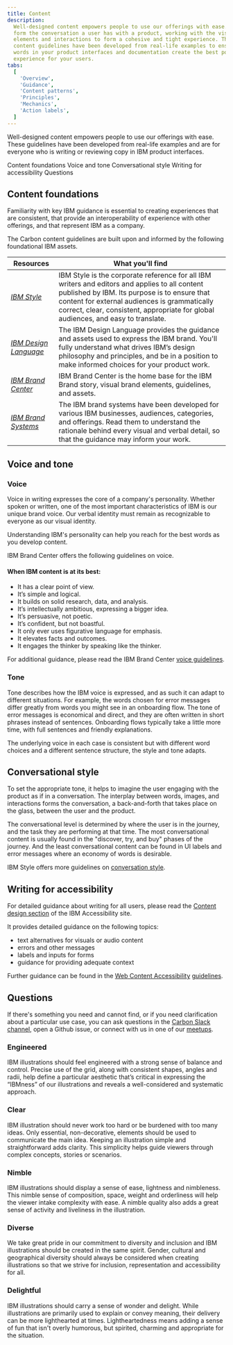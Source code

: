 ```yaml
---
title: Content
description:
  Well-designed content empowers people to use our offerings with ease. Words
  form the conversation a user has with a product, working with the visual
  elements and interactions to form a cohesive and tight experience. These
  content guidelines have been developed from real-life examples to ensure the
  words in your product interfaces and documentation create the best possible
  experience for your users.
tabs:
  [
    'Overview',
    'Guidance',
    'Content patterns',
    'Principles',
    'Mechanics',
    'Action labels',
  ]
---
```


<PageDescription>

Well-designed content empowers people to use our offerings with ease. These
guidelines have been developed from real-life examples and are for everyone who
is writing or reviewing copy in IBM product interfaces.

</PageDescription>

<AnchorLinks>

<AnchorLink>Content foundations</AnchorLink>
<AnchorLink>Voice and tone</AnchorLink>
<AnchorLink>Conversational style</AnchorLink>
<AnchorLink>Writing for accessibility</AnchorLink>
<AnchorLink>Questions</AnchorLink>

</AnchorLinks>

## Content foundations

Familiarity with key IBM guidance is essential to creating experiences that are
consistent, that provide an interoperability of experience with other offerings,
and that represent IBM as a company.

The Carbon content guidelines are built upon and informed by the following
foundational IBM assets.

| Resources                                                                                                       | What you'll find                                                                                                                                                                                                                                                                     |
| --------------------------------------------------------------------------------------------------------------- | ------------------------------------------------------------------------------------------------------------------------------------------------------------------------------------------------------------------------------------------------------------------------------------ |
| _[IBM Style](https://apps.na.collabserv.com/wikis/home?lang=en-us#!/wiki/W580a84a67242_4da6_81cf_69e3db4bdbfa)_ | IBM Style is the corporate reference for all IBM writers and editors and applies to all content published by IBM. Its purpose is to ensure that content for external audiences is grammatically correct, clear, consistent, appropriate for global audiences, and easy to translate. |
| _[IBM Design Language](https://www.ibm.com/design/language/)_                                                   | The IBM Design Language provides the guidance and assets used to express the IBM brand. You'll fully understand what drives IBM’s design philosophy and principles, and be in a position to make informed choices for your product work.                                             |
| _[IBM Brand Center](https://www.ibm.com/brand/definition)_                                                      | IBM Brand Center is the home base for the IBM Brand story, visual brand elements, guidelines, and assets.                                                                                                                                                                            |
| _[IBM Brand Systems](https://www.ibm.com/brand/systems/)_                                                       | The IBM brand systems have been developed for various IBM businesses, audiences, categories, and offerings. Read them to understand the rationale behind every visual and verbal detail, so that the guidance may inform your work.                                                  |

## Voice and tone

### Voice

Voice in writing expresses the core of a company's personality. Whether spoken
or written, one of the most important characteristics of IBM is our unique brand
voice. Our verbal identity must remain as recognizable to everyone as our visual
identity.

Understanding IBM's personality can help you reach for the best words as you
develop content.

IBM Brand Center offers the following guidelines on voice.

#### When IBM content is at its best:

- It has a clear point of view.
- It’s simple and logical.
- It builds on solid research, data, and analysis.
- It’s intellectually ambitious, expressing a bigger idea.
- It’s persuasive, not poetic.
- It’s confident, but not boastful.
- It only ever uses figurative language for emphasis.
- It elevates facts and outcomes.
- It engages the thinker by speaking like the thinker.

For additional guidance, please read the IBM Brand Center
[voice guidelines](https://www.ibm.com/brand/expression#voice).

### Tone

Tone describes how the IBM voice is expressed, and as such it can adapt to
different situations. For example, the words chosen for error messages differ
greatly from words you might see in an onboarding flow. The tone of error
messages is economical and direct, and they are often written in short phrases
instead of sentences. Onboarding flows typically take a little more time, with
full sentences and friendly explanations.

The underlying voice in each case is consistent but with different word choices
and a different sentence structure, the style and tone adapts.

## Conversational style

To set the appropriate tone, it helps to imagine the user engaging with the
product as if in a conversation. The interplay between words, images, and
interactions forms the conversation, a back-and-forth that takes place on the
glass, between the user and the product.

The conversational level is determined by where the user is in the journey, and
the task they are performing at that time. The most conversational content is
usually found in the "discover, try, and buy" phases of the journey. And the
least conversational content can be found in UI labels and error messages where
an economy of words is desirable.

IBM Style offers more guidelines on
[conversation style](https://apps.na.collabserv.com/wikis/home?lang=en-us#!/wiki/W580a84a67242_4da6_81cf_69e3db4bdbfa/page/Conversational%20style).

## Writing for accessibility

For detailed guidance about writing for all users, please read the
[Content design section](https://www.ibm.com/able/toolkit/design/content/text-equivalents)
of the IBM Accessibility site.

It provides detailed guidance on the following topics:

- text alternatives for visuals or audio content
- errors and other messages
- labels and inputs for forms
- guidance for providing adequate context

Further guidance can be found in the
[Web Content Accessibility](https://www.w3.org/WAI/standards-guidelines/wcag/)
[guidelines](https://www.w3.org/TR/WCAG21/).

## Questions

If there's something you need and cannot find, or if you need clarification
about a particular use case, you can ask questions in the
[Carbon Slack channel](#carbon-design-system), open a Github issue, or connect
with us in one of our
[meetups](https://www.carbondesignsystem.com/whats-happening/meetups).

<div>
<Row class="narrativeTable">

<Column colLg={4} noGutter>

### Engineered

</Column>

<Column colLg={8} noGutter>

IBM illustrations should feel engineered with a strong sense of balance and
control. Precise use of the grid, along with consistent shapes, angles and
radii, help define a particular aesthetic that’s critical in expressing the
“IBMness” of our illustrations and reveals a well-considered and systematic
approach.

</Column>

</Row>

<Row class="narrativeTable">

<Column colLg={4} noGutter>

### Clear

</Column>

<Column colLg={8} noGutter>

IBM illustration should never work too hard or be burdened with too many ideas.
Only essential, non-decorative, elements should be used to communicate the main
idea. Keeping an illustration simple and straightforward adds clarity. This
simplicity helps guide viewers through complex concepts, stories or scenarios.

</Column>

</Row>

<Row class="narrativeTable">

<Column colLg={4} noGutter>

### Nimble

</Column>

<Column colLg={8} noGutter>

IBM illustrations should display a sense of ease, lightness and nimbleness. This
nimble sense of composition, space, weight and orderliness will help the viewer
intake complexity with ease. A nimble quality also adds a great sense of
activity and liveliness in the illustration.

</Column>

</Row>

<Row class="narrativeTable">

<Column colLg={4} noGutter>

### Diverse

</Column>

<Column colLg={8} noGutter>

We take great pride in our commitment to diversity and inclusion and IBM
illustrations should be created in the same spirit. Gender, cultural and
geographical diversity should always be considered when creating illustrations
so that we strive for inclusion, representation and accessibility for all.

</Column>

</Row>

<Row class="narrativeTableLast">

<Column colLg={4} noGutter>

### Delightful

</Column>

<Column colLg={8} noGutter>

IBM illustrations should carry a sense of wonder and delight. While
illustrations are primarily used to explain or convey meaning, their delivery
can be more lighthearted at times. Lightheartedness means adding a sense of fun
that isn't overly humorous, but spirited, charming and appropriate for the
situation.

</Column>

</Row>
</div>
